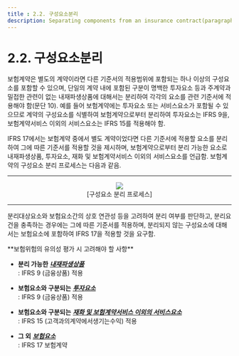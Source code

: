 ```yaml
---
title : 2.2. 구성요소분리
description: Separating components from an insurance contract(paragraphs B31–B35)
---
```


# 2.2. 구성요소분리

보험계약은 별도의 계약이라면 다른 기준서의 적용범위에 포함되는 하나 이상의 구성요소를 포함할 수 있으며, 단일의 계약 내에 포함된 구분이 명백한 투자요소 등과 주계약과 밀접한 관련이 없는 내재파생상품에 대해서는 분리하여 각각의 요소를 관련 기준서에 적용해야 함(문단 10). 예를 들어 보험계약에는 투자요소 또는 서비스요소가 포함될 수 있으므로 계약의 구성요소를 식별하여 보험계약으로부터 분리하여 투자요소는 IFRS 9을, 보험계약서비스 이외의 서비스요소는 IFRS 15를 적용해야 함.

IFRS 17에서는 보험계약 중에서 별도 계약이었다면 다른 기준서에 적용할 요소를 분리하여 그에 따른 기준서를 적용할 것을 제시하며, 보험계약으로부터 분리 가능한 요소로 내재파생상품, 투자요소, 재화 및 보험계약서비스 이외의 서비스요소를 언급함. 보험계약의 구성요소 분리 프로세스는 다음과 같음.&#x20;

---
<center> <Image src="/ifrs/pic2-2.png" width={500} /> </center>
<center> [구성요소 분리 프로세스] </center>

---

분리대상요소와 보험요소간의 상호 연관성 등을 고려하여 분리 여부를 판단하고, 분리요건을 충족하는 경우에는 그에 따른 기준서를 적용하며, 분리되지 않는 구성요소에 대해서는 보험요소에 포함하여 IFRS 17을 적용할 것을 요구함.   &#x20;


<Callout severity="success">
**보험위험의 유의성 평가 시 고려해야 할 사항**

* **분리 가능한** [_**내재파생상품**_](/ifrs/221#내재파생상품)\
  : IFRS 9 (금융상품) 적용

* **보험요소와 구분되는** [_**투자요소**_](/ifrs/221#투자요소) \
: IFRS 9 (금융상품) 적용

* **보험요소와 구분되는** [_**재화 및 보험계약서비스 이외의 서비스요소**_](/ifrs/221#재화-및-보험계약서비스-이외의-서비스요소) \
: IFRS 15 (고객과의계약에서생기는수익) 적용

* **그 외** [_**보험요소**_](/ifrs/221#보험요소)  \
: IFRS 17 보험계약

</Callout>
